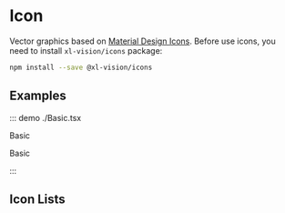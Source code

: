 
# Icon

Vector graphics based on [Material Design Icons](https://github.com/google/material-design-icons). Before use icons, you need to install `xl-vision/icons` package:

```bash
npm install --save @xl-vision/icons
```

## Examples

::: demo ./Basic.tsx

Basic

Basic

:::

## Icon Lists

<IconSearch />
